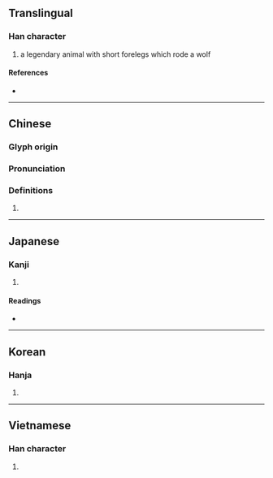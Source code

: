 {{also|狈}}
{{character info/new}}
==Translingual==

===Han character===
{{Han char|rn=94|rad=犬|as=07|sn=10|four=46280|canj=KHBUC|ids=⿰犭貝}}

# a legendary animal with short forelegs which rode a wolf

====References====
* {{Han ref|kx=0712.030|dkj=20433|dj=1124.040|hdz=21349.030|uh=72FD|ud=29437|bh=AF56|bd=44886}}

----

==Chinese==
{{zh-forms|s=狈}}

===Glyph origin===
{{Han etym}}

===Pronunciation===
{{zh-pron
|m=bèi
|c=bui3
|mc=y
|oc=y
|cat=
}}

===Definitions===
{{zh-hanzi}}

# {{rfdef|zh}}

----

==Japanese==

===Kanji===
{{ja-kanji|grade=|rs=犬07}}

# {{defn|lang=ja|sort=犬07}}

====Readings====
* {{ja-readings|on=[[はい]] (hai), [[ばい]] (bai)|kun=}}

----

==Korean==

===Hanja===
{{ko-hanja|hangeul=패|eumhun=|rv=pae|mr=p'ae|y=phay}}

# {{defn|lang=ko|sort=犬07}}

----

==Vietnamese==

===Han character===
{{vi-hantu|[[bái]]|rs=犬07}}

# {{defn|lang=vi|sort=犬07}}